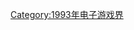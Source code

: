 {{Popcat}}
{{Year by category
| m = 1
| c = 9
| d = 9
| y = 3
| cat = 結業電子遊戲公司
| in = 电子游戏界
| parent = 各年份結業電子遊戲公司
| subcat = 1993年結業公司
| sortkey = Video game
}}

[[Category:1993年电子游戏界|Category:1993年电子游戏界]]